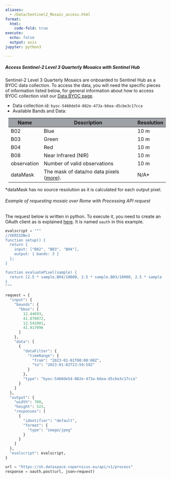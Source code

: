 ```yaml
---
aliases: 
  - /Data/Sentinel2_Mosaic_access.html
format:
  html:
    code-fold: true
execute:
  echo: false
  output: asis
jupyter: python3

---
```


##### Access Sentinel-2 Level 3 Quarterly Mosaics with Sentinel Hub 

Sentinel-2 Level 3 Quarterly Mosaics are onboarded to Sentinel Hub as a BYOC data collection. To access the data, you will need the specific pieces of information listed below, for general information about how to access BYOC collection visit our [Data BYOC page](https://documentation.dataspace.copernicus.eu/APIs/SentinelHub/Data/Byoc.html){target="_blank"}.

- Data collection id: `byoc-5460de54-082e-473a-b6ea-d5cbe3c17cca`
- Available Bands and Data: 

<table class="available-mosaic-bands" style="margin: 10px;">
  <thead>
    <tr>
      <th style="background-color: #9ea1a5">Name</th>
      <th style="background-color: #9ea1a5">Description</th>
      <th style="background-color: #9ea1a5">Resolution</th>
    </tr>
  </thead>
  <tbody>
    <tr>
      <td rowspan="1">B02</td>
      <td>Blue</td>
      <td>10 m</td>
    </tr>
    <tr>
      <td rowspan="1">B03</td>
      <td>Green</td>
      <td>10 m</td>
    </tr>
    <tr>
      <td rowspan="1">B04</td>
      <td>Red</td>
      <td>10 m</td>
    </tr>
    <tr>
      <td rowspan="1">B08</td>
      <td>Near Infrared (NIR)</td>
      <td>10 m</td>
    </tr>
    <tr>
      <td rowspan="1">observation</td>
      <td>Number of valid observations</td>
      <td>10 m</td>
    </tr>
    <tr>
      <td rowspan="1">dataMask</td>
      <td>The mask of data/no data pixels ([more](https://documentation.dataspace.copernicus.eu/APIs/SentinelHub/UserGuides/Datamask.html)).</td>
      <td>N/A*</td>
    </tr>
  </tbody>
</table>

*dataMask has no source resolution as it is calculated for each output pixel.

###### Example of requesting mosaic over Rome with Processing API request

The request below is written in python. To execute it, you need to create an OAuth client as is explained [here](https://documentation.dataspace.copernicus.eu/APIs/SentinelHub/Overview/Authentication.html#python). It is named `oauth` in this example.

``` python
evalscript = """
//VERSION=3
function setup() {
  return {
    input: ["B02", "B03", "B04"],
    output: { bands: 3 }
  };
}

function evaluatePixel(sample) {
  return [2.5 * sample.B04/10000, 2.5 * sample.B03/10000, 2.5 * sample.B02/10000];
}
"""

request = {
  "input": {
    "bounds": {
      "bbox": [
        12.44693,
        41.870072,
        12.541001,
        41.917096
      ]
    },
    "data": [
      {
        "dataFilter": {
          "timeRange": {
            "from": "2023-01-01T00:00:00Z",
            "to": "2023-01-02T23:59:59Z"
          }
        },
        "type": "byoc-5460de54-082e-473a-b6ea-d5cbe3c17cca"
      }
    ]
  },
  "output": {
    "width": 780,
    "height": 523,
    "responses": [
      {
        "identifier": "default",
        "format": {
          "type": "image/jpeg"
        }
      }
    ]
  },
  "evalscript": evalscript,
}

url = "https://sh.dataspace.copernicus.eu/api/v1/process"
response = oauth.post(url, json=request)
```